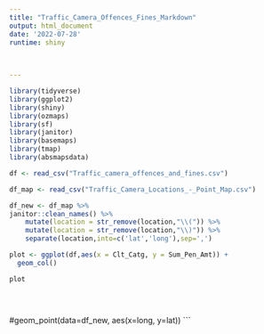 ```yaml
---
title: "Traffic_Camera_Offences_Fines_Markdown"
output: html_document
date: '2022-07-28'
runtime: shiny

  
  
---
```



```r
library(tidyverse)
library(ggplot2)
library(shiny)
library(ozmaps)
library(sf)
library(janitor)
library(basemaps)
library(tmap)
library(absmapsdata)
```


```r

df <- read_csv("Traffic_camera_offences_and_fines.csv")

df_map <- read_csv("Traffic_Camera_Locations_-_Point_Map.csv")

df_new <- df_map %>%
janitor::clean_names() %>%
	mutate(location = str_remove(location,"\\(")) %>%
	mutate(location = str_remove(location,"\\)")) %>% 
	separate(location,into=c('lat','long'),sep=',') 
```


```r

plot <- ggplot(df,aes(x = Clt_Catg, y = Sum_Pen_Amt)) + 
  geom_col()

plot

 
```



```r

```


  #geom_point(data=df_new, aes(x=long, y=lat))
```
